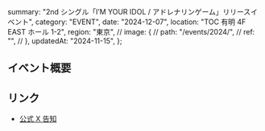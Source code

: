  summary: "2nd シングル「I’M YOUR IDOL / アドレナリンゲーム」リリースイベント",
  category: "EVENT",
  date: "2024-12-07",
  location: "TOC 有明 4F EAST ホール 1-2",
  region: "東京",
  // image: {
  //   path: "/events/2024/",
  //   ref: "",
  // },
  updatedAt: "2024-11-15",
};

## イベント概要

## リンク

- [公式 X 告知](https://x.com/takanenofficial/status/1857349224863813931)
